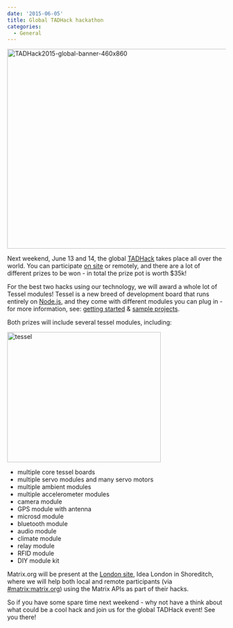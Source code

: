 ```yaml
---
date: '2015-06-05'
title: Global TADHack hackathon
categories:
  - General
---
```


<a href="http://tadhack.com/2015/"><img src="http://matrix.org/blog/wp-content/uploads/2015/06/TADHack2015-global-banner-460x860.png" alt="TADHack2015-global-banner-460x860" width="870" height="460" class="aligncenter size-full wp-image-1080" /></a>

Next weekend, June 13 and 14, the global <a href="http://tadhack.com/2015/">TADHack</a> takes place all over the world. You can participate <a href="http://tadhack.com/2015/tadhack-global/">on site</a> or remotely, and there are a lot of different prizes to be won - in total the prize pot is worth $35k!


For the best two hacks using our technology, we will award a whole lot of Tessel modules! Tessel is a new breed of development board that runs entirely on <a href="https://nodejs.org/">Node.js</a>, and they come with different modules you can plug in - for more information, see: <a href="http://start.tessel.io/install">getting started</a> & <a href="https://tessel.hackster.io/">sample projects</a>.

Both prizes will include several tessel modules, including:

<a href="http://start.tessel.io/"><img src="http://matrix.org/blog/wp-content/uploads/2015/06/tessel.jpg" alt="tessel" width="354" height="300" class="alignright size-full wp-image-1079" /></a>

<ul>
	<li>multiple core tessel boards</li>
	<li>multiple servo modules and many servo motors</li>
	<li>multiple ambient modules</li>
	<li>multiple accelerometer modules</li>
	<li>camera module</li>
	<li>GPS module with antenna</li>
	<li>microsd module</li>
	<li>bluetooth module</li>
	<li>audio module</li>
	<li>climate module</li>
	<li>relay module</li>
	<li>RFID module</li>
	<li>DIY module kit</li>
</ul>



Matrix.org will be present at the <a href="http://tadhack.com/2015/tadhack-global/#london">London site</a>, Idea London in Shoreditch, where we will help both local and remote participants (via <a href="https://matrix.org/beta/#/room/#matrix:matrix.org" title="#matrix:matrix.org">#matrix:matrix.org</a>) using the Matrix APIs as part of their hacks. 

So if you have some spare time next weekend - why not have a think about what could be a cool hack and join us for the global TADHack event! See you there!